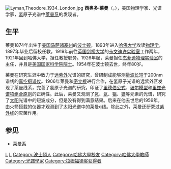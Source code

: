 {{NoteTA|G1=物理學}}
[[File:Lyman,Theodore_1934_London.jpg|thumb]]
'''西奥多·莱曼'''（{{lang-en|'''Theodore Lyman'''}}，{{bd|1874年|11月23日|1954年|10月11日|catIdx=L}}），美国物理学家、光谱学家，[[氢|氢]]原子光谱中[[莱曼系|莱曼系]]的发现者。

== 生平 ==
莱曼1874年出生于[[美国|美国]][[马萨诸塞州|马萨诸塞州]]的[[波士顿|波士顿]]，1893年进入[[哈佛大学|哈佛大学]]攻读[[物理学|物理学]]，1897年毕业后留校任教。1919年前往[[英国|英国]][[剑桥大学|剑桥大学]]的[[卡文迪许实验室|卡文迪许实验室]]工作两年，1921年回到哈佛大学，担任教授职务。1926年起，莱曼担任[[杰菲逊物理实验室|杰菲逊物理实验室]]的主任，并且是[[美国国家科学院院士|美国国家科学院院士]]。1954年在波士顿去世，终年80岁。

莱曼在研究生涯中致力于[[远紫外|远紫外]]光谱的研究，曾研制成能够测量[[波长|波长]]短于200nm谱线的[[真空摄谱仪|真空摄谱仪]]。1906年莱曼和[[密立根|密立根]]进行合作，在氢原子光谱的远紫外区发现了莱曼线系，完善了氢原子光谱的研究，印证了[[里德伯公式|里德伯公式]]、[[玻尔模型|玻尔模型]]和[[里兹|里兹]][[光谱项组合原则|光谱项组合原则]]的正确性。此后，莱曼又观测了[[氖|氖]]、[[氦|氦]]、[[铝|铝]]、[[镁|镁]]等元素的光谱，研究了[[太阳|太阳]]光谱中的短波成分，但是没有得到满意结果。后来在他去世后的1959年，由火箭搭载的仪器才观测到了太阳光谱中的莱曼α线。除此之外，莱曼还研究过[[紫外线|紫外线]]的灭菌作用。

== 参见 ==
* [[莱曼系|莱曼系]]

{{美国物理学会会长}}
{{拉姆福德奖获得者}}

{{Authority control}}
{{DEFAULTSORT:Lyman, Theodore}}
[[Category:美国物理学家|L]]
[[Category:美国国家科学院院士|L]]
[[Category:波士頓人|Category:波士頓人]]
[[Category:哈佛大學校友|Category:哈佛大學校友]]
[[Category:哈佛大學教師|Category:哈佛大學教師]]
[[Category:光譜學家|Category:光譜學家]]
[[Category:拉姆福德奖获得者|Category:拉姆福德奖获得者]]